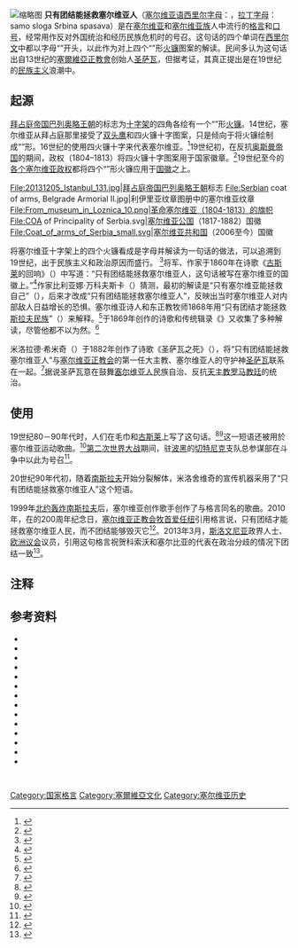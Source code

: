 [[File:Ocilo.svg|缩略图]]
'''只有团结能拯救塞尔维亚人'''（[[塞尔维亚语|塞尔维亚语]][[塞尔维亚语西里尔字母|西里尔字母]]：{{lang|sr|само слога Србина спасава}}，[[盖伊式拉丁字母|拉丁字母]]：samo sloga Srbina spasava）是在[[塞尔维亚|塞尔维亚]]和[[塞尔维亚族|塞尔维亚族]]人中流行的[[座右铭|格言]]和[[标语|口号]]，经常用作反对外国统治和经历民族危机时的号召。这句话的四个单词在[[西里尔字母|西里尔文]]中都以字母“{{lang|sr|[[С|С]]}}”开头，以此作为对{{Le|塞尔维亚十字架|Serbian cross}}上四个“{{lang|sr|С}}”形[[火镰|火镰]]图案的解读。民间多认为这句话出自13世纪的[[塞爾維亞正教會|塞爾維亞正教會]]创始人[[圣萨瓦|圣萨瓦]]，但据考证，其真正提出是在19世纪的[[民族主义|民族主义]]浪潮中。{{sfn|Радојчић|2011|p=447}}

== 起源 ==
{{multiple image
| direction = vertical
| image1 = Fire steel (6875886781).jpg
| width1=130
| caption1 =“{{lang|el|Β}}”形火镰
| image2 = C-shaped firesteel.jpg
| caption2 =“{{lang|sr|С}}”形火镰
| width2=130
}}
[[拜占庭帝国|拜占庭帝国]][[巴列奥略王朝|巴列奥略王朝]]的标志为[[十字架|十字架]]的四角各绘有一个“{{lang|el|[[Β|Β]]}}”形[[火镰|火镰]]。14世纪，塞尔维亚从拜占庭那里接受了[[双头鹰|双头鹰]]和四火镰十字图案，只是倾向于将火镰绘制成“{{lang|sr|С}}”形。16世纪的{{Le|利伊里亚纹章图册|Illyrian Armorials}}使用四火镰十字来代表塞尔维亚。<ref name=ap>{{cite book|script-title=sr:''Илирски грбовници и други хералдички радови''|author={{lang|sr|{{link-sr|亚历山大·帕拉韦斯特拉|Александар Палавестра|Палавестра, Александар}}}}|year=2010|isbn=9788660470371|location={{lang|sr|Београд}}|publisher={{lang|sr|Завод за уџбенике}}|language=sr}}</ref>{{rp|25-32,68-71}}19世纪初，在反抗[[奥斯曼帝国|奥斯曼帝国]]的{{Le|第一次塞尔维亚起义|First Serbian Uprising}}期间，{{le|革命塞尔维亚|Revolutionary Serbia}}政权（1804–1813）将四火镰十字图案用于国家徽章。<ref>{{cite book|author={{lang|sr|{{link-sr|康斯坦丁·内纳多维奇|Константин Ненадовић|Константин Ненадовић}}}}|script-title=sr:''Живот и дела великог Ђорђа Петровића и живот његових војвода и јунака''|url=https://archive.org/details/ivotidelavelikog01nena|year=1903|orig-year=1884|location={{lang|sr|Београд}}|language=sr}}</ref>{{rp|116}}19世纪至今的[[塞尔维亚历史|各个塞尔维亚政权]]都将四个“{{lang|sr|С}}”形火镰应用于[[塞尔维亚国徽|国徽]]之上。
<gallery>
File:20131205_Istanbul_131.jpg|[[拜占庭帝国|拜占庭帝国]][[巴列奥略王朝|巴列奥略王朝]]标志
File:Serbian coat of arms, Belgrade Armorial II.jpg|利伊里亚纹章图册中的塞尔维亚纹章
File:From_museum_in_Loznica_10.png|革命塞尔维亚（1804-1813）的旗帜
File:COA of Principality of Serbia.svg|[[塞尔维亚公国|塞尔维亚公国]]（1817-1882）国徽
File:Coat_of_arms_of_Serbia_small.svg|[[塞尔维亚共和国|塞尔维亚共和国]]（2006至今）国徽
</gallery>

将塞尔维亚十字架上的四个火镰看成是字母{{lang|sr|С}}并解读为一句话的做法，可以追溯到19世纪，出于民族主义和政治原因而盛行。<!--1847年，{{Le|约万·斯特里亚·波波维奇|Jovan Sterija Popović}}在历史寓言剧《梦见马尔科王子》（{{Lang|sr|Сан Краљевића Марка}}）中第一次将火镰与{{lang|sr|С}}字母和格言联系起来，将其解读为“只有团结能拯救塞尔维亚人”。--><!--经检查，该来源确实提到了4C来源于这个剧，但在维基文库上检查该剧剧本没有找到这句话。--><ref>{{cite book|author=SANU|title=Posebna izdanja|volume=295|url=https://books.google.com/books?id=IA_0ouM0CKYC|publisher=SANU|year=1957|page=136}}</ref>将军、作家{{Link-sr|约万·德拉加舍维奇|Јован Драгашевић}}于1860年在诗歌《[[古斯莱|古斯莱]]的回响》（{{Lang|sr|Јека од гусала}}）中写道：“只有团结能拯救塞尔维亚人，这句话被写在塞尔维亚的国徽上。”<ref>{{Cite journal|title="Кронографија" Јована Драгашевића|url=http://servo.aob.rs/eeditions/CDS/Razvoj%20astronomije%20kod%20Srba/8/pdfs-s/14.pdf|last=Radojčić|first=Stevan|journal=Публ. Астр. друш. "Руђер Бошковић" - Зборник радова конференције "Развој астрономије код Срба VIII". Београд, 22–26. април 2014|issue=16|year=2016|pages=239–250|access-date=2021-02-04|archive-date=2022-02-19|archive-url=https://web.archive.org/web/20220219011028/http://servo.aob.rs/eeditions/CDS/Razvoj%20astronomije%20kod%20Srba/8/pdfs-s/14.pdf}}</ref>作家比利亚娜·万科夫斯卡（{{Lang|sr|Biljana Vankovska}}）猜测，最初的解读是“只有塞尔维亚能拯救自己”（{{Lang|sr|само Србија себе спасава}}），后来才改成“只有团结能拯救塞尔维亚人”，反映出当时塞尔维亚人对内部敌人日益增长的恐惧{{sfn|Vankovska|2000|pp=6–7}}{{sfn|MacDonald|2002|pp=70–71}}。塞尔维亚诗人和东正教牧师{{Le|约万·孙代契奇|Jovan Sundečić}}1868年用“只有团结才能拯救[[斯拉夫民族|斯拉夫民族]]”（{{Lang|sr|Само слога Славенство  спашава }}）来解释。<ref>{{Cite journal|title=Jovan Sundečić (1825–1900)|url=http://hrcak.srce.hr/64655|last=Nikčević|first=M.|journal=Croatica et Slavica Iadertina|issue=6|year=2010|volume=6|pages=339–350|access-date=2021-02-04|archive-date=2017-12-26|archive-url=https://web.archive.org/web/20171226130548/http://hrcak.srce.hr/64655|dead-url=no}}</ref>{{Le|米洛什·米洛耶维奇|Miloš Milojević}}于1869年创作的诗歌和传统辑录《{{Lang|sr|Osvetnici, ili nevina žrtva}}》又收集了多种解读，尽管他都不以为然。<ref>{{Cite book|title=Pesme i običai ukupnog naroda srbskog: Skupio i izdao, M. S. Milojević|url=https://books.google.com/books?id=X8ZUAAAAcAAJ&pg=PA105|year=1869|publisher=[Dr.:] Držav. Štampar|pages=105–106}}</ref>

米洛拉德·希米奇（{{Lang|sr|Milorad Šimić}}）于1882年创作了诗歌《圣萨瓦之死》（{{Lang|sr|Смрт светог Саве}}），将“只有团结能拯救塞尔维亚人”与[[塞爾維亞正教會|塞尔维亚正教会]]的第一任大主教、塞尔维亚人的守护神[[圣萨瓦|圣萨瓦]]联系在一起。<ref>{{Cite journal|title=Смрт светог Саве|url=https://archive.org/stream/javor03unkngoog#page/n15/mode/2up|last=Šimić|first=Milorad|journal=Јавор|year=1882|location=Novi Sad|pages=9–10}}</ref>据说圣萨瓦意在鼓舞[[塞尔维亚人|塞尔维亚人]]民族自治、反抗[[天主教|天主教]][[罗马教廷|罗马教廷]]的统治。{{sfn|Merrill|2001|p=161}}

== 使用 ==
19世纪80－90年代时，人们在毛巾和[[古斯莱|古斯莱]]上写了这句话。<ref name="Вјера">{{Cite book|last=Медић Вјера|title=Писмо и традиција: натписи на етнографским предметима|url=https://books.google.com/books?id=mWiODgAAQBAJ&pg=PA28|publisher=Etnografski muzej u Beogradu|pages=28–|id=GGKEY:S5LX19GAHTW}}</ref><ref>{{Cite book|title=Narodni muzički instrumenti|url=https://books.google.com/books?id=7i44AAAAMAAJ&pg=PA88|year=1987|publisher=Etnografski muzej|pages=88–}}</ref>这一短语还被用於塞尔维亚{{Le|索科尔 (运动)|Sokol|索科尔}}运动歌曲。<ref name="Rašić1930">{{Cite book|last=Vojislav V. Rašić|title=Sokolijada: zbirka sokolskih pesama za deklamovanje radi podizanja sokolskog viteškog duha|url=https://books.google.com/books?id=l4o-wm9qzfAC|year=1930|publisher=Štampa "Gundulić"|pages=93, 136}}</ref>[[第二次世界大战|第二次世界大战]]期间，驻[[波斯尼亚和黑塞哥维那|波黑]]的[[切特尼克|切特尼克]]支队总参谋部在斗争中以此为号召<ref name="Stanišić2000">{{Cite book|last=Mihailo Stanišić|title=Projekti "Velika Srbija"|url=https://books.google.com/books?id=nVYtAQAAIAAJ|year=2000|publisher=Službeni list SRJ|page=68|isbn=9788635504681}}</ref>。

20世纪90年代初，随着[[南斯拉夫社会主义联邦共和国|南斯拉夫]]开始分裂解体，米洛舍维奇的宣传机器采用了“只有团结能拯救塞尔维亚人”这个短语。{{sfn|Sell|2002|p=73}}

1999年[[北约轰炸南斯拉夫|北约轰炸南斯拉夫]]后，塞尔维亚创作歌手{{Le|博拉·乔尔杰维奇|Bora Đorđević}}创作了与格言同名的歌曲{{sfn|Vidić–Rasmussen|2007|p=65}}。2010年，在{{Le|洛兹尼察战役|Battle of Loznica}}的200周年纪念日，[[塞爾維亞東正教會|塞尔维亚正教会]][[牧首|牧首]][[爱任纽_(塞尔维亚牧首)|爱任纽]]引用格言说，只有团结才能拯救塞尔维亚人民，而不团结能够毁灭它<ref>{{Cite web|title=Irinej: Samo sloga Srbina spasava|url=http://www.vesti-online.com/Vesti/Srbija/87303/Irinej-Samo-sloga-Srbina-spasava|publisher=Vesti online|access-date=2021-02-04|archive-date=2016-11-21|archive-url=https://web.archive.org/web/20161121231854/http://www.vesti-online.com/Vesti/Srbija/87303/Irinej-Samo-sloga-Srbina-spasava}}</ref>。2013年3月，[[斯洛文尼亚|斯洛文尼亚]]政界人士、[[欧洲议会|欧洲议会]]议员{{Le|耶尔科·卡钦|Jelko Kacin}}，引用这句格言祝贺科索沃和塞尔比亚的代表在政治分歧的情况下团结一致<ref>{{Cite web|title=Кацин: Само слога Србе спашава|url=http://rtv.rs/sr_ci/politika/kacin-samo-sloga-srbe-spasava_380795.html|publisher=RTV|access-date=2021-02-04|archive-date=2022-02-19|archive-url=https://web.archive.org/web/20220219011031/https://rtv.rs/sr_ci/politika/kacin-samo-sloga-srbe-spasava_380795.html}}</ref>。

== 注释 ==
{{Reflist|20em}}

== 参考资料 ==
{{refbegin|2}}
* {{cite web
  | last = Atlagić
  | first = Marko
  | date = 1997-08-08
  | script-title = sr:Крст са оцилима као хералдиски симбол
  | trans-title = Cross With Firesteels as a Heraldic Symbol
  | volume = 8
  | publisher = Baština
  | location = [[普里什蒂纳|Pristina]]
  | url = http://scindeks-clanci.ceon.rs/data/pdf/0353-9008/1997/0353-90089708149A.pdf
  | ref = harv
  | access-date = 2016-02-28
  | archive-date = 2021-01-12
  | archive-url = https://web.archive.org/web/20210112200049/http://scindeks-clanci.ceon.rs/data/pdf/0353-9008/1997/0353-90089708149A.pdf
  | dead-url = no
  }}
* {{cite book
  | last1 = Elliott
  | first1 = Stuart
  | last2 = Cochrane
  | first2 = John
  | year = 1998
  | title = Military Aircraft Insignia of the World
  | publisher = Naval Institute Press
  | location = [[安纳波利斯|Annapolis, Maryland]]
  | isbn = 978-1-85310-873-0
  | url = https://books.google.com/books?id=yWh6wkLZPuYC
  | ref = harv
  | access-date = 2021-02-04
  | archive-date = 2022-04-26
  | archive-url = https://web.archive.org/web/20220426124056/https://books.google.com/books?id=yWh6wkLZPuYC
  }}
* {{cite book
  | last = Falina
  | first = Maria
  | editor1-last = Berezhnaya
  | editor1-first = Liliya
  | editor2-last = Schmitt
  | editor2-first = Christian
  | year = 2013
  | title = Iconic Turns: Nation and Religion in Eastern European Cinema Since 1989
  | chapter = Religion Visible and Invisible
  | publisher = Brill Publishers
  | location = [[莱顿|Leiden]]
  | isbn = 978-90-04-25081-9
  | url = https://books.google.com/books?id=m6yy-jbx6mUC
  | ref = harv
  | access-date = 2021-02-04
  | archive-date = 2022-04-18
  | archive-url = https://web.archive.org/web/20220418161628/https://books.google.com/books?id=m6yy-jbx6mUC
  }}
* {{cite book
  | last = Jovanovich
  | first = William
  | year = 2003
  | title = The Temper of the West: A Memoir
  | publisher = University of South Carolina Press
  | location = [[哥伦比亚_(南卡罗来纳州)|Columbia, South Carolina]]
  | isbn = 978-1-57003-530-2
  | url = https://books.google.com/books?id=MYk3l_X8QOUC
  | ref = harv
  | access-date = 2021-02-04
  | archive-date = 2022-04-04
  | archive-url = https://web.archive.org/web/20220404095754/https://books.google.com/books?id=MYk3l_X8QOUC
  }}
* {{cite book
  | last = MacDonald
  | first = David Bruce
  | authorlink = 
  | year = 2002 
  | title = Balkan Holocausts?: Serbian and Croatian Victim-Centered Propaganda and the War in Yugoslavia
  | publisher = Manchester University Press
  | location = [[曼彻斯特|Manchester]]
  | isbn = 978-0-7190-6467-8
  | ref = harv
  }}
* {{cite book
  | last = Merrill
  | first = Christopher
  | authorlink = 
  | year = 2001
  | title = Only the Nails Remain: Scenes from the Balkan Wars
  | publisher = Rowman & Littlefield
  | location = {{tsl|en|Lanham, Maryland||Lanham, Maryland}}
  | isbn = 0-7425-1686-5
  | url = https://books.google.com/books?id=iQ3qG1s0LSgC
  | ref = harv
  | access-date = 2021-02-04
  | archive-date = 2020-06-12
  | archive-url = https://web.archive.org/web/20200612101636/https://books.google.com/books?id=iQ3qG1s0LSgC
  | dead-url = no
  }}
* {{cite book
  | last = Meyer
  | first = Therese-Marie
  | year = 2006
  | title = Where Fiction Ends: Four Scandals of Literary Identity Construction
  | publisher = Königshausen & Neumann
  | location = [[维尔茨堡|Würzburg]]
  | isbn = 978-3-8260-3164-9
  | url = https://books.google.com/books?id=diFKKgx36cAC
  | ref = harv
  | access-date = 2021-02-04
  | archive-date = 2022-03-12
  | archive-url = https://web.archive.org/web/20220312044219/https://books.google.com/books?id=diFKKgx36cAC
  }}
* {{cite book
  | last = Oliver
  | first = Ian
  | year = 2005
  | title = War and Peace in the Balkans: The Diplomacy of Conflict in the Former Yugoslavia
  | publisher = I.B.Tauris
  | location = [[伦敦|London]]
  | isbn = 978-1-85043-889-2
  | url = https://books.google.com/books?id=Qu58hfrYAHsC
  | ref = harv
  | access-date = 2021-02-04
  | archive-date = 2022-04-06
  | archive-url = https://web.archive.org/web/20220406101534/https://books.google.com/books?id=Qu58hfrYAHsC
  }}
* {{cite book
  | last = Rieff
  | first = David
  | year = 1996
  | title = Slaughterhouse: Bosnia and the Failure of the West
  | publisher = Simon and Schuster
  | location = [[纽约|New York]]
  | isbn = 978-1-4767-3788-1
  | url = https://books.google.com/books?id=TtVhnIwpYPQC
  | ref = harv
  | access-date = 2021-02-04
  | archive-date = 2022-04-08
  | archive-url = https://web.archive.org/web/20220408061914/https://books.google.com/books?id=TtVhnIwpYPQC
  }}
* {{cite book
  | last = Sells
  | first = Michael A.
  | authorlink = 
  | year = 1998
  | title = The Bridge Betrayed: Religion and Genocide in Bosnia
  | publisher = University of California Press
  | location = [[伯克利_(加利福尼亞州)|Berkeley, California]]
  | isbn = 978-0-520-92209-9
  | url = https://books.google.com/books?id=FAdxZ6F2uEAC
  | ref = harv
  | access-date = 2021-02-04
  | archive-date = 2020-10-28
  | archive-url = https://web.archive.org/web/20201028204421/https://books.google.com/books?id=FAdxZ6F2uEAC
  | dead-url = no
  }}
* {{cite book
  | last = Sell
  | first = Louis
  | year = 2002
  | title = Slobodan Milosevic and the Destruction of Yugoslavia
  | publisher = Duke University Press
  | location = [[德罕_(北卡羅來納州)|Durham, North Carolina]]
  | isbn = 978-0-8223-8525-7
  | url = https://books.google.com/books?id=Bd8q0wBuRLcC
  | ref = harv
  | access-date = 2021-02-04
  | archive-date = 2022-03-28
  | archive-url = https://web.archive.org/web/20220328001029/https://books.google.com/books?id=Bd8q0wBuRLcC
  }}
* {{cite journal
  | last = Vankovska
  | first = Biljana
  | year = 2000
  | title = Civil–Military Relations in the Third Yugoslavia
  | journal = Working Paper- Copenhagen Peace Research Institute
 | publisher = Copenhagen Peace Research Institute
  | location = [[哥本哈根|Copenhagen]]
  | issn = 1397-0895
  | ref = harv
  }}
* {{cite book
  | last = Vidić–Rasmussen
  | first = Ljerka
  | editor-last = Buchanan
  | editor-first = Donna A.
  | year = 2007
  | title = Balkan Popular Culture and the Ottoman Ecumene: Music, Image, and Regional Political Discourse
  | chapter = Bosnian and Serbian Popular Music in the 1990s: Divergent Paths, Conflicting Meanings and Shared Sentiments
  | publisher = Rowman & Littlefield
  | location = {{tsl|en|Lanham, Maryland||Lanham, Maryland}}
  | isbn = 978-0-8108-6021-6
  | url = https://books.google.com/books?id=E6FYiC_XjgoC
  | ref = harv
  | access-date = 2021-02-04
  | archive-date = 2022-03-12
  | archive-url = https://web.archive.org/web/20220312024826/https://books.google.com/books?id=E6FYiC_XjgoC
  }}
* {{lang|sr|{{cite journal|last=Радојчић|first=Стеван|year=2011|url=http://servo.aob.rs/eeditions/CDS/Razvoj%20astronomije%20kod%20Srba/6/pdfs-s/19.pdf|title=''Космометрија'' Јована Драгашевића|journal=Зборник радова конференције “Развој астрономије код Срба VI”, Београд, 22—26. април 2010 (ур. М. С. Димитријевић)|publisher=Публикација Астрономског друштва „Руђер Бошковић“|location=Београд|number=10|ref=harv|pages=439–450|access-date=2021-02-04|archive-date=2021-02-08|archive-url=https://web.archive.org/web/20210208214318/http://servo.aob.rs/eeditions/CDS/Razvoj%20astronomije%20kod%20Srba/6/pdfs-s/19.pdf|dead-url=no}}}}
  {{refend}}

[[Category:国家格言|Category:国家格言]]
[[Category:塞爾維亞文化|Category:塞爾維亞文化]]
[[Category:塞尔维亚历史|Category:塞尔维亚历史]]